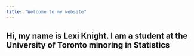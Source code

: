 ---
title: "Welcome to my website"
---

Hi, my name is Lexi Knight. I am a student at the University of Toronto minoring in Statistics
---
